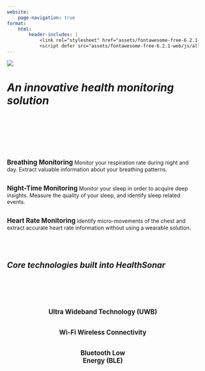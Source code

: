 ```yaml
---
website:
    page-navigation: true
format:
    html:
        header-includes: |
            <link rel="stylesheet" href="assets/fontawesome-free-6.2.1-web/css/fontawesome.min.css">
            <script defer src="assets/fontawesome-free-6.2.1-web/js/all.min.js"></script>
---
```


![](/assets/images/logo.svg)

<body>
<h1><i>An innovative health monitoring solution</i></h1>
</body>

<br>
<br>
<br>
<br>
<br>

:::::{.grid}

::: {.g-col-4}
<center><i class="fa-solid fa-lungs fa-5x" style="color:#3c8fc9"></i></center><br>
<big><b>Breathing Monitoring</b></big>
Monitor your respiration rate during night and day. Extract valuable information about your breathing patterns. 
:::

::: {.g-col-4}
<center><i class="fa-solid fa-moon fa-5x" style="color:#000000"></i></center><br>
<big><b>Night-Time Monitoring</b></big>
Monitor your sleep in order to acquire deep insights. Measure the quality of your sleep, and identify sleep related events.
:::

::: {.g-col-4}
<center><i class="fa-solid fa-heart fa-5x" style="color:#c50f0f"></i></center><br>
<big><b>Heart Rate Monitoring</b></big>
Identify micro-movements of the chest and extract accurate heart rate information without using a wearable solution.
:::

:::::

<br>
<br>

<body>
<h2><i>Core technologies built into HealthSonar</i></h2>
</body>

<br>
<br>

:::::{.grid}

::: {.g-col-4}

<center>
<i class="fa-solid fa-satellite-dish fa-3x" style="color:#000000"></i><br><br>
<big><b>Ultra Wideband Technology (UWB)</b></big>
</center>

:::

::: {.g-col-4}

<center>
<i class="fa-solid fa-wifi fa-3x" style="color:#000000"></i><br><br>
<big><b>Wi-Fi Wireless Connectivity</b></big>
</center>

:::

::: {.g-col-4}

<center>
<i class="fa-brands fa-bluetooth-b fa-3x" style="color:#000000"></i><br><br>
<big><b>Bluetooth Low<br> Energy (BLE)</b></big>
</center>

:::

:::::
